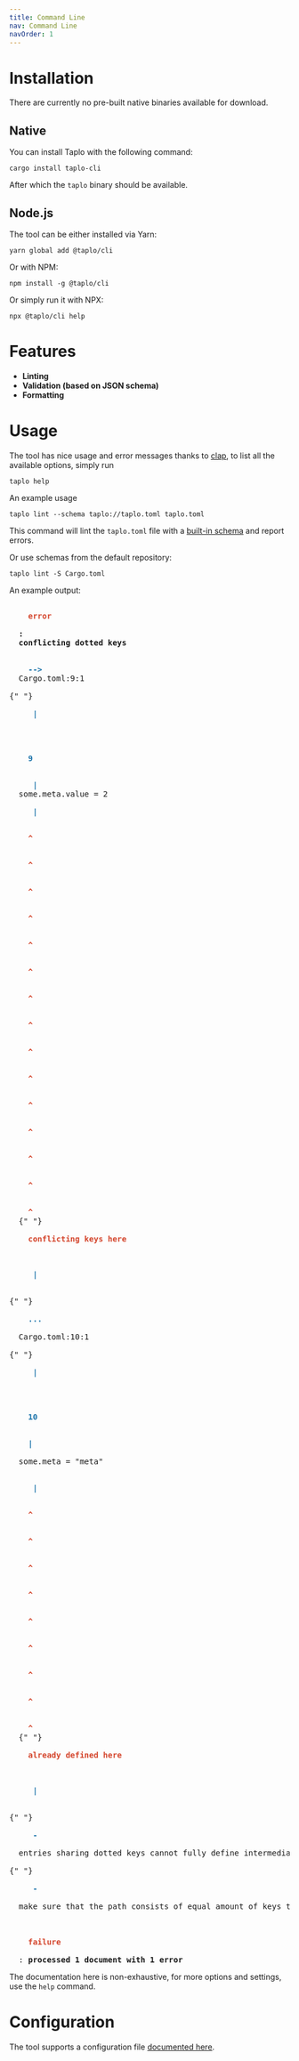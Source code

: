 ```yaml
---
title: Command Line
nav: Command Line
navOrder: 1
---
```


# Installation

There are currently no pre-built native binaries available for download.

## Native

You can install Taplo with the following command:

`cargo install taplo-cli`

After which the `taplo` binary should be available.

## Node.js

The tool can be either installed via Yarn:

`yarn global add @taplo/cli`

Or with NPM:

`npm install -g @taplo/cli`

Or simply run it with NPX:

`npx @taplo/cli help`

# Features

- **Linting**
- **Validation (based on JSON schema)**
- **Formatting**

# Usage

The tool has nice usage and error messages thanks to [clap](https://github.com/clap-rs/clap), to list all the available options, simply run

`taplo help`

An example usage

`taplo lint --schema taplo://taplo.toml taplo.toml`

This command will lint the `taplo.toml` file with a [built-in schema](/configuration/#official-schemas) and report errors.

Or use schemas from the default repository:

`taplo lint -S Cargo.toml`

An example output:

<pre class="cli-output">
  <b>
    <span style="color:#d4462d">error</span>
  </b>
  <b>: </b>
  <b>conflicting dotted keys</b>
  <br /> <b>
    <span style="color:#1c74aa">--> </span>
  </b>Cargo.toml:9:1
  <br />{" "}
  <b>
    <span style="color:#1c74aa"> | </span>
  </b>
  <br />
  <b>
    <span style="color:#1c74aa">9</span>
  </b>
  <b>
    <span style="color:#1c74aa"> | </span>
  </b>some.meta.value = 2<br /> <b>
    <span style="color:#1c74aa"> | </span>
  </b>
  <b>
    <span style="color:#d4462d">^</span>
  </b>
  <b>
    <span style="color:#d4462d">^</span>
  </b>
  <b>
    <span style="color:#d4462d">^</span>
  </b>
  <b>
    <span style="color:#d4462d">^</span>
  </b>
  <b>
    <span style="color:#d4462d">^</span>
  </b>
  <b>
    <span style="color:#d4462d">^</span>
  </b>
  <b>
    <span style="color:#d4462d">^</span>
  </b>
  <b>
    <span style="color:#d4462d">^</span>
  </b>
  <b>
    <span style="color:#d4462d">^</span>
  </b>
  <b>
    <span style="color:#d4462d">^</span>
  </b>
  <b>
    <span style="color:#d4462d">^</span>
  </b>
  <b>
    <span style="color:#d4462d">^</span>
  </b>
  <b>
    <span style="color:#d4462d">^</span>
  </b>
  <b>
    <span style="color:#d4462d">^</span>
  </b>
  <b>
    <span style="color:#d4462d">^</span>
  </b>{" "}
  <b>
    <span style="color:#d4462d">conflicting keys here</span>
  </b>
  <br /> <b>
    <span style="color:#1c74aa"> | </span>
  </b>
  <br />{" "}
  <b>
    <span style="color:#1c74aa">... </span>
  </b>
  Cargo.toml:10:1
  <br />{" "}
  <b>
    <span style="color:#1c74aa"> | </span>
  </b>
  <br />
  <b>
    <span style="color:#1c74aa">10</span>
  </b>
  <b>
    <span style="color:#1c74aa">| </span>
  </b>
  some.meta = "meta"
  <br /> <b>
    <span style="color:#1c74aa"> | </span>
  </b>
  <b>
    <span style="color:#d4462d">^</span>
  </b>
  <b>
    <span style="color:#d4462d">^</span>
  </b>
  <b>
    <span style="color:#d4462d">^</span>
  </b>
  <b>
    <span style="color:#d4462d">^</span>
  </b>
  <b>
    <span style="color:#d4462d">^</span>
  </b>
  <b>
    <span style="color:#d4462d">^</span>
  </b>
  <b>
    <span style="color:#d4462d">^</span>
  </b>
  <b>
    <span style="color:#d4462d">^</span>
  </b>
  <b>
    <span style="color:#d4462d">^</span>
  </b>{" "}
  <b>
    <span style="color:#d4462d">already defined here</span>
  </b>
  <br /> <b>
    <span style="color:#1c74aa"> | </span>
  </b>
  <br />{" "}
  <b>
    <span style="color:#1c74aa"> - </span>
  </b>
  entries sharing dotted keys cannot fully define intermediate tables and values
  <br />{" "}
  <b>
    <span style="color:#1c74aa"> - </span>
  </b>
  make sure that the path consists of equal amount of keys to avoid conflicts
  <br />
  <b>
    <span style="color:#d4462d">failure</span>
  </b>
  : <b>processed 1 document with 1 error </b>
</pre>

The documentation here is non-exhaustive, for more options and settings, use the `help` command.

# Configuration

The tool supports a configuration file [documented here](/configuration/#configuration-file).
